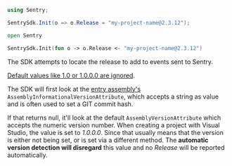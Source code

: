 ```csharp {tabTitle:C#}
using Sentry;

SentrySdk.Init(o => o.Release = "my-project-name@2.3.12");
```

```fsharp {tabTitle:F#}
open Sentry

SentrySdk.Init(fun o -> o.Release <- "my-project-name@2.3.12")
```

The SDK attempts to locate the release to add to events sent to Sentry.

<Note>

[Default values like 1.0 or 1.0.0.0 are ignored](https://github.com/getsentry/sentry-dotnet/blob/dbb5a3af054d0ca6f801de37fb7db3632ca2c65a/src/Sentry/Internal/ApplicationVersionLocator.cs#L14-L21).

</Note>

The SDK will first look at the [entry assembly's](<https://msdn.microsoft.com/en-us/library/system.reflection.assembly.getentryassembly(v=vs.110).aspx>) `AssemblyInformationalVersionAttribute`, which accepts a string as
value and is often used to set a GIT commit hash.

If that returns null, it'll look at the default `AssemblyVersionAttribute` which accepts the numeric version number. When creating a project with Visual Studio, the value is set to _1.0.0.0_.
Since that usually means that the version is either not being set, or is set via a different method. The **automatic version detection will disregard** this value and no _Release_ will be reported automatically.
